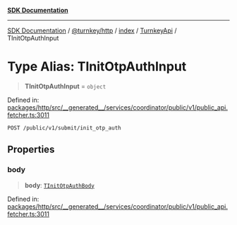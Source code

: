 [**SDK Documentation**](../../../../../../README.mdx)

***

[SDK Documentation](../../../../../../packages.mdx) / [@turnkey/http](../../../../README.mdx) / [index](../../../README.mdx) / [TurnkeyApi](../README.mdx) / TInitOtpAuthInput

# Type Alias: TInitOtpAuthInput

> **TInitOtpAuthInput** = `object`

Defined in: [packages/http/src/\_\_generated\_\_/services/coordinator/public/v1/public\_api.fetcher.ts:3011](https://github.com/tkhq/sdk/blob/3a88af7d1d927c6022706911d6af0f92f1440e00/packages/http/src/__generated__/services/coordinator/public/v1/public_api.fetcher.ts#L3011)

`POST /public/v1/submit/init_otp_auth`

## Properties

### body

> **body**: [`TInitOtpAuthBody`](TInitOtpAuthBody.mdx)

Defined in: [packages/http/src/\_\_generated\_\_/services/coordinator/public/v1/public\_api.fetcher.ts:3011](https://github.com/tkhq/sdk/blob/3a88af7d1d927c6022706911d6af0f92f1440e00/packages/http/src/__generated__/services/coordinator/public/v1/public_api.fetcher.ts#L3011)
